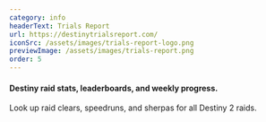 ```yaml
---
category: info
headerText: Trials Report
url: https://destinytrialsreport.com/
iconSrc: /assets/images/trials-report-logo.png
previewImage: /assets/images/trials-report.png
order: 5
---
```


#### Destiny raid stats, leaderboards, and weekly progress.

Look up raid clears, speedruns, and sherpas for all Destiny 2 raids.
